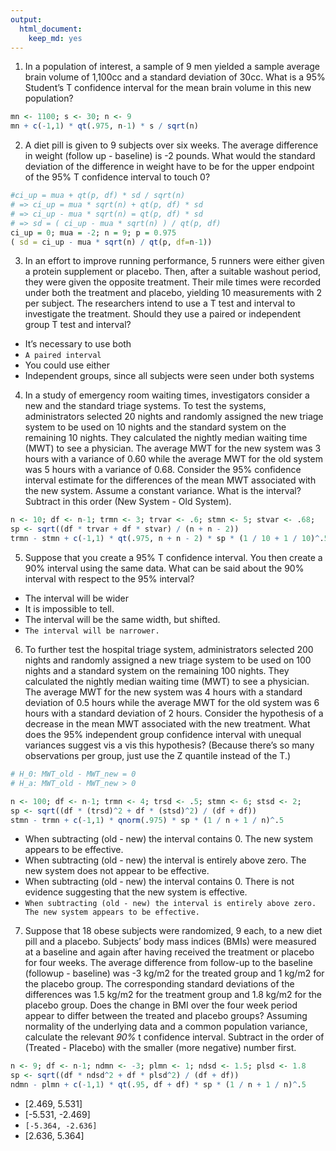 ```yaml
---
output:
  html_document:
    keep_md: yes
---
```

1. In a population of interest, a sample of 9 men yielded a sample average brain volume of 1,100cc and a standard deviation of 30cc. What is a 95% Student's T confidence interval for the mean brain volume in this new population?

```r
mn <- 1100; s <- 30; n <- 9
mn + c(-1,1) * qt(.975, n-1) * s / sqrt(n)
```

2. A diet pill is given to 9 subjects over six weeks. The average difference in weight (follow up - baseline) is -2 pounds. What would the standard deviation of the difference in weight have to be for the upper endpoint of the 95% T confidence interval to touch 0?

```r
#ci_up = mua + qt(p, df) * sd / sqrt(n)  
# => ci_up = mua * sqrt(n) + qt(p, df) * sd
# => ci_up - mua * sqrt(n) = qt(p, df) * sd
# => sd = ( ci_up - mua * sqrt(n) ) / qt(p, df)
ci_up = 0; mua = -2; n = 9; p = 0.975
( sd = ci_up - mua * sqrt(n) / qt(p, df=n-1))
```


3. In an effort to improve running performance, 5 runners were either given a protein supplement or placebo. Then, after a suitable washout period, they were given the opposite treatment. Their mile times were recorded under both the treatment and placebo, yielding 10 measurements with 2 per subject. The researchers intend to use a T test and interval to investigate the treatment. Should they use a paired or independent group T test and interval?

* It's necessary to use both
* `A paired interval`
* You could use either
* Independent groups, since all subjects were seen under both systems

4. In a study of emergency room waiting times, investigators consider a new and the standard triage systems. To test the systems, administrators selected 20 nights and randomly assigned the new triage system to be used on 10 nights and the standard system on the remaining 10 nights. They calculated the nightly median waiting time (MWT) to see a physician. The average MWT for the new system was 3 hours with a variance of 0.60 while the average MWT for the old system was 5 hours with a variance of 0.68. Consider the 95% confidence interval estimate for the differences of the mean MWT associated with the new system. Assume a constant variance. What is the interval? Subtract in this order (New System - Old System).

```r
n <- 10; df <- n-1; trmn <- 3; trvar <- .6; stmn <- 5; stvar <- .68;
sp <- sqrt((df * trvar + df * stvar) / (n + n - 2))
trmn - stmn + c(-1,1) * qt(.975, n + n - 2) * sp * (1 / 10 + 1 / 10)^.5
```

5. Suppose that you create a 95% T confidence interval. You then create a 90% interval using the same data. What can be said about the 90% interval with respect to the 95% interval?

* The interval will be wider
* It is impossible to tell.
* The interval will be the same width, but shifted.
* `The interval will be narrower.`

6. To further test the hospital triage system, administrators selected 200 nights and randomly assigned a new triage system to be used on 100 nights and a standard system on the remaining 100 nights. They calculated the nightly median waiting time (MWT) to see a physician. The average MWT for the new system was 4 hours with a standard deviation of 0.5 hours while the average MWT for the old system was 6 hours with a standard deviation of 2 hours. Consider the hypothesis of a decrease in the mean MWT associated with the new treatment. What does the 95% independent group confidence interval with unequal variances suggest vis a vis this hypothesis? (Because there's so many observations per group, just use the Z quantile instead of the T.)


```r
# H_0: MWT_old - MWT_new = 0
# H_a: MWT_old - MWT_new > 0

n <- 100; df <- n-1; trmn <- 4; trsd <- .5; stmn <- 6; stsd <- 2;
sp <- sqrt((df * (trsd)^2 + df * (stsd)^2) / (df + df))
stmn - trmn + c(-1,1) * qnorm(.975) * sp * (1 / n + 1 / n)^.5
```

* When subtracting (old - new) the interval contains 0. The new system appears to be effective.
* When subtracting (old - new) the interval is entirely above zero. The new system does not appear to be effective.
* When subtracting (old - new) the interval contains 0. There is not evidence suggesting that the new system is effective.
* `When subtracting (old - new) the interval is entirely above zero. The new system appears to be effective.`

7. Suppose that 18 obese subjects were randomized, 9 each, to a new diet pill and a placebo. Subjects' body mass indices (BMIs) were measured at a baseline and again after having received the treatment or placebo for four weeks. The average difference from follow-up to the baseline (followup - baseline) was -3 kg/m2 for the treated group and 1 kg/m2 for the placebo group. The corresponding standard deviations of the differences was 1.5 kg/m2 for the treatment group and 1.8 kg/m2 for the placebo group. Does the change in BMI over the four week period appear to differ between the treated and placebo groups? Assuming normality of the underlying data and a common population variance, calculate the relevant *90%*  t confidence interval. Subtract in the order of (Treated - Placebo) with the smaller (more negative) number first.

```r
n <- 9; df <- n-1; ndmn <- -3; plmn <- 1; ndsd <- 1.5; plsd <- 1.8
sp <- sqrt((df * ndsd^2 + df * plsd^2) / (df + df))
ndmn - plmn + c(-1,1) * qt(.95, df + df) * sp * (1 / n + 1 / n)^.5
```

* [2.469, 5.531]
* [-5.531, -2.469]
* `[-5.364, -2.636]`
* [2.636, 5.364]
